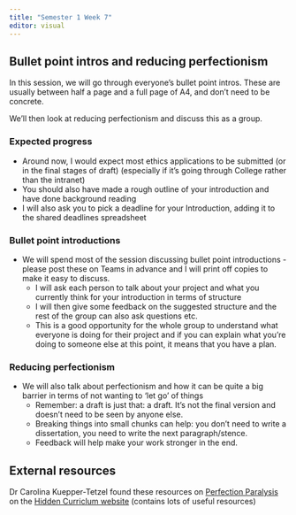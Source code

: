 ```yaml
---
title: "Semester 1 Week 7"
editor: visual
---
```


## Bullet point intros and reducing perfectionism

In this session, we will go through everyone's bullet point intros. These are usually between half a page and a full page of A4, and don't need to be concrete.

We'll then look at reducing perfectionism and discuss this as a group.

### Expected progress

-   Around now, I would expect most ethics applications to be submitted (or in the final stages of draft) (especially if it's going through College rather than the intranet)
-   You should also have made a rough outline of your introduction and have done background reading
-   I will also ask you to pick a deadline for your Introduction, adding it to the shared deadlines spreadsheet

### Bullet point introductions

-   We will spend most of the session discussing bullet point introductions - please post these on Teams in advance and I will print off copies to make it easy to discuss.
    -   I will ask each person to talk about your project and what you currently think for your introduction in terms of structure
    -   I will then give some feedback on the suggested structure and the rest of the group can also ask questions etc.
    -   This is a good opportunity for the whole group to understand what everyone is doing for their project and if you can explain what you're doing to someone else at this point, it means that you have a plan.

### Reducing perfectionism

-   We will also talk about perfectionism and how it can be quite a big barrier in terms of not wanting to 'let go' of things
    -   Remember: a draft is just that: a draft. It's not the final version and doesn't need to be seen by anyone else.
    -   Breaking things into small chunks can help: you don't need to write a dissertation, you need to write the next paragraph/stence.
    -   Feedback will help make your work stronger in the end.

## External resources

Dr Carolina Kuepper-Tetzel found these resources on [Perfection Paralysis](https://hiddencurriculum.ca/wp-content/uploads/articulate_uploads/perfection-paralysis/index.html#/lessons/hAZjtzG_2XP4B6Quwveg8YvAI2zRrlqi) on the [Hidden Curriclum website](https://hiddencurriculum.ca/) (contains lots of useful resources)
